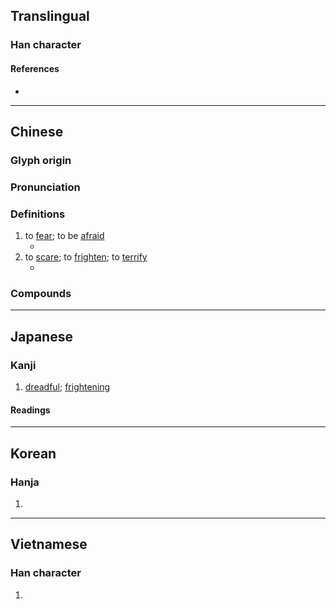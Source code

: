 {{character info}}
==Translingual==

===Han character===
{{Han char|rn=61|rad=心|as=05|sn=8|four=94027|canj=PKLB|ids=⿰忄布}}

====References====
* {{Han ref|kx=0380.180|dkj=10450|dj=0708.180|hdz=42284.060|uh=6016|ud=24598|bh=A9C6|bd=43462}}

----

==Chinese==
{{zh-forms}}

===Glyph origin===
{{Han etym}}

===Pronunciation===
{{zh-pron
|m=bù
|m-s=
|c=bou3
|c-t=
|g=
|h=pfs=pu
|j=
|mb=bu̿
|md=
|mn=pò͘
|mn-t=
|w=
|x=
|mc=y
|oc=y
|cat=v
}}

===Definitions===
{{zh-hanzi}}

# to [[fear]]; to be [[afraid]]
#* {{zh-x|吾 聞 言 於 ^接 ^輿，大 而 無-當，往 而 不-反。吾 驚-怖 其 言，猶 河漢 而 無極 也，大 有 逕庭，不-近 人情 焉。|I heard Jie Yu talking words which were great, but had nothing corresponding to them (in reality); once gone, they could not be brought back. I was frightened and '''scared''' by his words; they were like the Milky Way which cannot be traced to its beginning or end. They had no connexion with one another, and were not akin to the experiences of men.|ref=Zhuangzi}}
# to [[scare]]; to [[frighten]]; to [[terrify]]
#* {{zh-x|逢 ^蒙 之 弟子 曰 ^鴻 ^超，怒 其 妻 而 怖 之。引 ^烏號 之 弓，^綦衛 之 箭，射 其 目，矢 來 注 眸子，而 眶 不-睫，矢 隧 地 而 塵 不-揚。|Once Hong Chao, a disciple of the expert archer {{w|Feng Meng}} got mad at his wife, and in order to '''scare''' her he took the powerful Crow's Caw bow and the well-crafted arrow from Qi and shot at her eye. The arrow came right at the pupil of her eye, but she didn’t even blink. The arrow fell to the ground without raising dust. |ref=Liezi}}

===Compounds===
{{zh-der|恐怖電影|恐怖分子|恐怖片|恐怖襲擊|恐怖主義|恐怖症|獰惡可怖|恐怖片兒|怕怖|惶怖|恐怖|怖懼|可怖|恐怖小說|白色恐怖|驚怖|紅色恐怖|震怖}}

----

==Japanese==

===Kanji===
{{ja-kanji|grade=c|rs=心05}}

# [[dreadful]]; [[frightening]]

====Readings====
{{ja-readings
|goon=ふ
|kanon=ほ
|kun=こわ-い, おそ-れる, お-じる
}}

----

==Korean==

===Hanja===
{{ko-hanja|hangeul=포|eumhun=|rv=po|mr=p'o|y=pho}}

# {{rfdef|ko|sort=心05}}

----

==Vietnamese==

===Han character===
{{vi-readings|reading=bố|rs=心05}}

# {{rfdef|vi|sort=心05}}